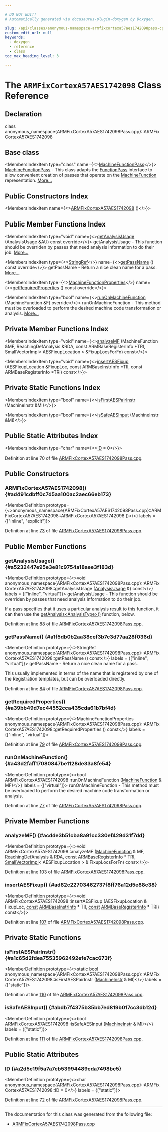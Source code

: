 ```yaml
---

# DO NOT EDIT!
# Automatically generated via docusaurus-plugin-doxygen by Doxygen.

slug: /api/classes/anonymous-namespace-armfixcortexa57aes1742098pass-cpp-/armfixcortexa57aes1742098
custom_edit_url: null
keywords:
  - doxygen
  - reference
  - class
toc_max_heading_level: 3

---
```





# The `ARMFixCortexA57AES1742098` Class Reference

<DoxygenPage pluginConfig={pluginConfig}>



## Declaration

<CodeBlock>class anonymous_namespace{ARMFixCortexA57AES1742098Pass.cpp}::ARMFixCortexA57AES1742098</CodeBlock>

## Base class

<MembersIndex>

<MembersIndexItem
  type="class"
  name={<><a href="/docs/api/classes/llvm/machinefunctionpass">MachineFunctionPass</a></>}>
<a href="/docs/api/classes/llvm/machinefunctionpass">MachineFunctionPass</a> - This class adapts the <a href="/docs/api/classes/llvm/functionpass">FunctionPass</a> interface to allow convenient creation of passes that operate on the <a href="/docs/api/classes/llvm/machinefunction">MachineFunction</a> representation. <a href="/docs/api/classes/llvm/machinefunctionpass/#details">More...</a>
</MembersIndexItem>

</MembersIndex>

## Public Constructors Index

<MembersIndex>

<MembersIndexItem
  name={<><a href="#ad491cdbff0c7d5aa100ac2aec66eb173">ARMFixCortexA57AES1742098</a> ()</>}>
</MembersIndexItem>

</MembersIndex>

## Public Member Functions Index

<MembersIndex>

<MembersIndexItem
  type="void"
  name={<><a href="#a5232447e95e3e81c9754a18aee3f183d">getAnalysisUsage</a> (AnalysisUsage &amp;AU) const override</>}>
getAnalysisUsage - This function should be overriden by passes that need analysis information to do their job. <a href="#a5232447e95e3e81c9754a18aee3f183d">More...</a>
</MembersIndexItem>

<MembersIndexItem
  type={<><a href="/docs/api/classes/llvm/stringref">StringRef</a></>}
  name={<><a href="#a1f5db0b2aa38cef3b7c3d77aa28f036d">getPassName</a> () const override</>}>
getPassName - Return a nice clean name for a pass. <a href="#a1f5db0b2aa38cef3b7c3d77aa28f036d">More...</a>
</MembersIndexItem>

<MembersIndexItem
  type={<><a href="/docs/api/classes/llvm/machinefunctionproperties">MachineFunctionProperties</a></>}
  name={<><a href="#a39bb49d7ec44552cca435cda61b7bf4d">getRequiredProperties</a> () const override</>}>
</MembersIndexItem>

<MembersIndexItem
  type="bool"
  name={<><a href="#a43d2faff17080847be1128de33a8fe54">runOnMachineFunction</a> (MachineFunction &amp;F) override</>}>
runOnMachineFunction - This method must be overloaded to perform the desired machine code transformation or analysis. <a href="#a43d2faff17080847be1128de33a8fe54">More...</a>
</MembersIndexItem>

</MembersIndex>

## Private Member Functions Index

<MembersIndex>

<MembersIndexItem
  type="void"
  name={<><a href="#acdde3b51cba8a91cc330ef429d31f7dd">analyzeMF</a> (MachineFunction &amp;MF, ReachingDefAnalysis &amp;RDA, const ARMBaseRegisterInfo &#42;TRI, SmallVectorImpl&lt; AESFixupLocation &gt; &amp;FixupLocsForFn) const</>}>
</MembersIndexItem>

<MembersIndexItem
  type="void"
  name={<><a href="#ad82c22703462737f8ff76a12d5e88c38">insertAESFixup</a> (AESFixupLocation &amp;FixupLoc, const ARMBaseInstrInfo &#42;TII, const ARMBaseRegisterInfo &#42;TRI) const</>}>
</MembersIndexItem>

</MembersIndex>

## Private Static Functions Index

<MembersIndex>

<MembersIndexItem
  type="bool"
  name={<><a href="#a1c65d2fdea75535962492efe7cac673f">isFirstAESPairInstr</a> (MachineInstr &amp;MI)</>}>
</MembersIndexItem>

<MembersIndexItem
  type="bool"
  name={<><a href="#abdb7f4375b35bb7ed819b017cc3db12d">isSafeAESInput</a> (MachineInstr &amp;MI)</>}>
</MembersIndexItem>

</MembersIndex>

## Public Static Attributes Index

<MembersIndex>

<MembersIndexItem
  type="char"
  name={<><a href="#a2d5e19f5a7a7eb53994489eda7498bc5">ID</a> = 0</>}>
</MembersIndexItem>

</MembersIndex>


Definition at line 70 of file <a href="/docs/api/files/lib/lib/target/lib/target/arm/armfixcortexa57aes1742098pass-cpp">ARMFixCortexA57AES1742098Pass.cpp</a>.

<SectionDefinition>

## Public Constructors

### ARMFixCortexA57AES1742098() {#ad491cdbff0c7d5aa100ac2aec66eb173}

<MemberDefinition
  prototype={<>anonymous&#95;namespace&#123;ARMFixCortexA57AES1742098Pass.cpp&#125;::ARMFixCortexA57AES1742098::ARMFixCortexA57AES1742098 ()</>}
  labels = {["inline", "explicit"]}>

Definition at line <a href="/docs/api/files/lib/lib/target/lib/target/arm/armfixcortexa57aes1742098pass-cpp/#l00073">73</a> of file <a href="/docs/api/files/lib/lib/target/lib/target/arm/armfixcortexa57aes1742098pass-cpp">ARMFixCortexA57AES1742098Pass.cpp</a>.
</MemberDefinition>

</SectionDefinition>

<SectionDefinition>

## Public Member Functions

### getAnalysisUsage() {#a5232447e95e3e81c9754a18aee3f183d}

<MemberDefinition
  prototype={<>void anonymous&#95;namespace&#123;ARMFixCortexA57AES1742098Pass.cpp&#125;::ARMFixCortexA57AES1742098::getAnalysisUsage (<a href="/docs/api/classes/llvm/analysisusage">AnalysisUsage</a> &amp;) const</>}
  labels = {["inline", "virtual"]}>
getAnalysisUsage - This function should be overriden by passes that need analysis information to do their job.

If a pass specifies that it uses a particular analysis result to this function, it can then use the <a href="/docs/api/classes/llvm/pass/#a4863e5e463fb79955269fbf7fbf52b80">getAnalysis&lt;AnalysisType&gt;()</a> function, below.

Definition at line <a href="/docs/api/files/lib/lib/target/lib/target/arm/armfixcortexa57aes1742098pass-cpp/#l00088">88</a> of file <a href="/docs/api/files/lib/lib/target/lib/target/arm/armfixcortexa57aes1742098pass-cpp">ARMFixCortexA57AES1742098Pass.cpp</a>.
</MemberDefinition>

### getPassName() {#a1f5db0b2aa38cef3b7c3d77aa28f036d}

<MemberDefinition
  prototype={<>StringRef anonymous&#95;namespace&#123;ARMFixCortexA57AES1742098Pass.cpp&#125;::ARMFixCortexA57AES1742098::getPassName () const</>}
  labels = {["inline", "virtual"]}>
getPassName - Return a nice clean name for a pass.

This usually implemented in terms of the name that is registered by one of the Registration templates, but can be overloaded directly.

Definition at line <a href="/docs/api/files/lib/lib/target/lib/target/arm/armfixcortexa57aes1742098pass-cpp/#l00084">84</a> of file <a href="/docs/api/files/lib/lib/target/lib/target/arm/armfixcortexa57aes1742098pass-cpp">ARMFixCortexA57AES1742098Pass.cpp</a>.
</MemberDefinition>

### getRequiredProperties() {#a39bb49d7ec44552cca435cda61b7bf4d}

<MemberDefinition
  prototype={<>MachineFunctionProperties anonymous&#95;namespace&#123;ARMFixCortexA57AES1742098Pass.cpp&#125;::ARMFixCortexA57AES1742098::getRequiredProperties () const</>}
  labels = {["inline", "virtual"]}>

Definition at line <a href="/docs/api/files/lib/lib/target/lib/target/arm/armfixcortexa57aes1742098pass-cpp/#l00079">79</a> of file <a href="/docs/api/files/lib/lib/target/lib/target/arm/armfixcortexa57aes1742098pass-cpp">ARMFixCortexA57AES1742098Pass.cpp</a>.
</MemberDefinition>

### runOnMachineFunction() {#a43d2faff17080847be1128de33a8fe54}

<MemberDefinition
  prototype={<>bool ARMFixCortexA57AES1742098::runOnMachineFunction (<a href="/docs/api/classes/llvm/machinefunction">MachineFunction</a> &amp; MF)</>}
  labels = {["virtual"]}>
runOnMachineFunction - This method must be overloaded to perform the desired machine code transformation or analysis.

Definition at line <a href="/docs/api/files/lib/lib/target/lib/target/arm/armfixcortexa57aes1742098pass-cpp/#l00077">77</a> of file <a href="/docs/api/files/lib/lib/target/lib/target/arm/armfixcortexa57aes1742098pass-cpp">ARMFixCortexA57AES1742098Pass.cpp</a>.
</MemberDefinition>

</SectionDefinition>

<SectionDefinition>

## Private Member Functions

### analyzeMF() {#acdde3b51cba8a91cc330ef429d31f7dd}

<MemberDefinition
  prototype={<>void ARMFixCortexA57AES1742098::analyzeMF (<a href="/docs/api/classes/llvm/machinefunction">MachineFunction</a> &amp; MF, <a href="/docs/api/classes/llvm/reachingdefanalysis">ReachingDefAnalysis</a> &amp; RDA, <a href="/docs/api/files/lib/lib/target/lib/target/aarch64/aarch64promoteconstant-cpp/#a90f8350fecae261c25be85d38b451bff">const</a> <a href="/docs/api/classes/llvm/armbaseregisterinfo">ARMBaseRegisterInfo</a> &#42; TRI, <a href="/docs/api/classes/llvm/smallvectorimpl">SmallVectorImpl</a>&lt; AESFixupLocation &gt; &amp; FixupLocsForFn) const</>}>

Definition at line <a href="/docs/api/files/lib/lib/target/lib/target/arm/armfixcortexa57aes1742098pass-cpp/#l00103">103</a> of file <a href="/docs/api/files/lib/lib/target/lib/target/arm/armfixcortexa57aes1742098pass-cpp">ARMFixCortexA57AES1742098Pass.cpp</a>.
</MemberDefinition>

### insertAESFixup() {#ad82c22703462737f8ff76a12d5e88c38}

<MemberDefinition
  prototype={<>void ARMFixCortexA57AES1742098::insertAESFixup (AESFixupLocation &amp; FixupLoc, <a href="/docs/api/files/lib/lib/target/lib/target/aarch64/aarch64promoteconstant-cpp/#a90f8350fecae261c25be85d38b451bff">const</a> <a href="/docs/api/classes/llvm/armbaseinstrinfo">ARMBaseInstrInfo</a> &#42; TII, <a href="/docs/api/files/lib/lib/target/lib/target/aarch64/aarch64promoteconstant-cpp/#a90f8350fecae261c25be85d38b451bff">const</a> <a href="/docs/api/classes/llvm/armbaseregisterinfo">ARMBaseRegisterInfo</a> &#42; TRI) const</>}>

Definition at line <a href="/docs/api/files/lib/lib/target/lib/target/arm/armfixcortexa57aes1742098pass-cpp/#l00107">107</a> of file <a href="/docs/api/files/lib/lib/target/lib/target/arm/armfixcortexa57aes1742098pass-cpp">ARMFixCortexA57AES1742098Pass.cpp</a>.
</MemberDefinition>

</SectionDefinition>

<SectionDefinition>

## Private Static Functions

### isFirstAESPairInstr() {#a1c65d2fdea75535962492efe7cac673f}

<MemberDefinition
  prototype={<>static bool anonymous&#95;namespace&#123;ARMFixCortexA57AES1742098Pass.cpp&#125;::ARMFixCortexA57AES1742098::isFirstAESPairInstr (<a href="/docs/api/classes/llvm/machineinstr">MachineInstr</a> &amp; MI)</>}
  labels = {["static"]}>

Definition at line <a href="/docs/api/files/lib/lib/target/lib/target/arm/armfixcortexa57aes1742098pass-cpp/#l00110">110</a> of file <a href="/docs/api/files/lib/lib/target/lib/target/arm/armfixcortexa57aes1742098pass-cpp">ARMFixCortexA57AES1742098Pass.cpp</a>.
</MemberDefinition>

### isSafeAESInput() {#abdb7f4375b35bb7ed819b017cc3db12d}

<MemberDefinition
  prototype={<>bool ARMFixCortexA57AES1742098::isSafeAESInput (<a href="/docs/api/classes/llvm/machineinstr">MachineInstr</a> &amp; MI)</>}
  labels = {["static"]}>

Definition at line <a href="/docs/api/files/lib/lib/target/lib/target/arm/armfixcortexa57aes1742098pass-cpp/#l00111">111</a> of file <a href="/docs/api/files/lib/lib/target/lib/target/arm/armfixcortexa57aes1742098pass-cpp">ARMFixCortexA57AES1742098Pass.cpp</a>.
</MemberDefinition>

</SectionDefinition>

<SectionDefinition>

## Public Static Attributes

### ID {#a2d5e19f5a7a7eb53994489eda7498bc5}

<MemberDefinition
  prototype={<>char anonymous&#95;namespace&#123;ARMFixCortexA57AES1742098Pass.cpp&#125;::ARMFixCortexA57AES1742098::ID = 0</>}
  labels = {["static"]}>

Definition at line <a href="/docs/api/files/lib/lib/target/lib/target/arm/armfixcortexa57aes1742098pass-cpp/#l00072">72</a> of file <a href="/docs/api/files/lib/lib/target/lib/target/arm/armfixcortexa57aes1742098pass-cpp">ARMFixCortexA57AES1742098Pass.cpp</a>.
</MemberDefinition>

</SectionDefinition>

<hr/>

The documentation for this class was generated from the following file:

<ul>
<li><a href="/docs/api/files/lib/lib/target/lib/target/arm/armfixcortexa57aes1742098pass-cpp">ARMFixCortexA57AES1742098Pass.cpp</a></li>
</ul>

</DoxygenPage>
